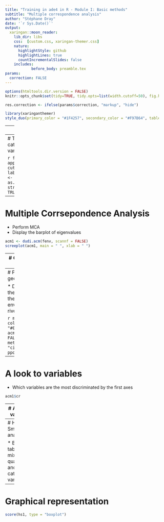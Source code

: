 ```yaml
---
title: "Training in ade4 in R - Module I: Basic methods"
subtitle: "Multiple correspondence analysis"  
author: "Stéphane Dray"
date: '`r Sys.Date()`'
output:
  xaringan::moon_reader:
    lib_dir: libs
    css:  [custom.css, xaringan-themer.css] 
    nature:
      highlightStyle: github
      highlightLines: true
      countIncrementalSlides: false
    includes:
            before_body: preamble.tex
params:
  correction: FALSE
---
```


```r
options(htmltools.dir.version = FALSE)
knitr::opts_chunk$set(tidy=TRUE, tidy.opts=list(width.cutoff=50), fig.height= 4, fig.width=4, dev='svg', fig.align="center", fig.path = "fig/")
```

```r
res.correction <- ifelse(params$correction, "markup", "hide")
```

```r
library(xaringanthemer)
style_duo(primary_color = "#1F4257", secondary_color = "#F97B64", table_row_even_background_color = "#1F4257")
```

---
# Data

We will analyze the `doubs` data set (see `?doubs`)

```r
library(ade4)
library(adegraphics)
data(doubs)
names(doubs)
names(doubs$env)
```
---
# Tranformation into categorical variables

```r
fenv <- apply(doubs$env, 2, cut, breaks = 4, labels = 1:4)
fenv <- as.data.frame(fenv, stringsAsFactors = TRUE)
```
---
# Multiple Corrsepondence Analysis

* Perform MCA
* Display the barplot of eigenvalues

```r
acm1 <- dudi.acm(fenv, scannf = FALSE)
screeplot(acm1, main = " ", xlab = " ")
```
---
# Graphical representation of MCA results

* Plot the results using the `plot` function

```r
plot(acm1, col = TRUE)
```
---
# PCA scores on the geographical map

* Draw maps of PCA scores on the first two axes
* Interpret the maps to describe the environmental structure of the river

```r
mypal <- colorRampPalette(c("#EDF8FB", "#006D2C"))
s.value(doubs$xy, acm1$li[, 1:2], pgrid.draw = FALSE, porigin.draw = FALSE,
    method = "size", symbol = "circle", col = mypal(2),
    ppoints.cex = 1)
```
---
# A look to variables

* Which variables are the most discriminated by the first axes


```r
acm1$cr
```
---
# A look to variables

The generic function `score` provides an optimal representation of the maximized criteria

```r
score(acm1, type = "boxplot")
```
---
# Hill-Smith analysis

* Build a table mixing quantitative and categorical variables
```r
menv <- cbind(fenv[, 1:6], doubs$env[, 7:11])
```
* Perform Hill-Smith analysis
```r
hs1 <- dudi.hillsmith(menv, scannf = FALSE)
```
---
# Graphical representation

```r
score(hs1, type = "boxplot")
```
